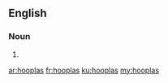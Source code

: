 ==English==

===Noun===
{{head|en|noun plural form}}

# {{plural of|hoopla|lang=en}}

[[ar:hooplas]]
[[fr:hooplas]]
[[ku:hooplas]]
[[my:hooplas]]